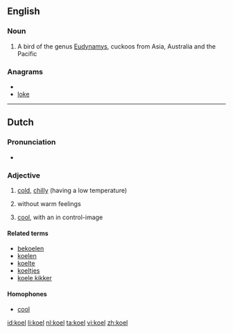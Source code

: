 ==English==
{{wikipedia}}
===Noun===
{{en-noun}}

# A bird of the genus [[Eudynamys]], cuckoos from Asia, Australia and the Pacific

<!--very melodious voice. (In India, the word "koel" is synonymous to "nightingale")-->

===Anagrams===
* {{alphagram|eklo}}
* [[loke#English|loke]]

----

==Dutch==

===Pronunciation===
* {{audio|Nl-koel.ogg|Audio}}

===Adjective===
{{nl-adj}}

# {{literally|lang=nl}} [[cold]], [[chilly]] (having a low temperature)
# {{figuratively|lang=nl}} without warm feelings
# {{figuratively|lang=nl}} [[cool]], with an in control-image

====Related terms====
* [[bekoelen]]
* [[koelen]]
* [[koelte]]
* [[koeltjes]]
* [[koele kikker]]

====Homophones====
* [[cool#Dutch|cool]]

[[id:koel]]
[[li:koel]]
[[nl:koel]]
[[ta:koel]]
[[vi:koel]]
[[zh:koel]]